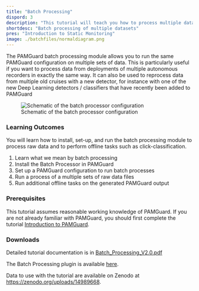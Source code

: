 ```yaml
---
title: "Batch Processing"
dispord: 3
description: "This tutorial will teach you how to process multiple datasets using the same PAMGuard configuration using the PAMGuard batch processing plugin."
shortdesc: "Batch processing of multiple datasets"
pres: "Introduction to Static Monitoring"
image: ./batchfiles/normaldiagram.png
---
```


The PAMGuard batch processing module allows you to run the same PAMGuard configuration on multiple sets of data. This is particularly useful if you want to process data from deployments of multiple autonomous recorders in exactly the same way. It can also be used to reprocess data from multiple old cruises with a new detector, for instance with one of the new Deep Learning detectors / classifiers that have recently been added to PAMGuard

![Schematic of the batch processor configuration](./batchfiles/normaldiagram.png)

### Learning Outcomes

You will learn how to install, set-up, and run the batch processing module to process raw data and to perform offline tasks such as click-classification.

1.  Learn what we mean by batch processing
2.  Install the Batch Processor in PAMGuard
3.  Set up a PAMGuard configuration to run batch processes
4.  Run a process of a multiple sets of raw data files
5.  Run additional offline tasks on the generated PAMGuard output

### Prerequisites

This tutorial assumes reasonable working knowledge of PAMGuard. If you are not already familiar with PAMGuard, you should first complete the tutorial [Introduction to PAMGuard](staticmonitoring.qmd).

### Downloads

Detailed tutorial documentation is in [Batch_Processing_V2.0.pdf](https://github.com/PAMGuardLearning/batchprocessing/releases/download/V2.0/Batch_Processing_V2.0.pdf)

The Batch Processing plugin is available [here](../plugins/plugins.html).

Data to use with the tutorial are available on Zenodo at [https://zenodo.org/uploads/14989668](https://zenodo.org/uploads/14989668).
